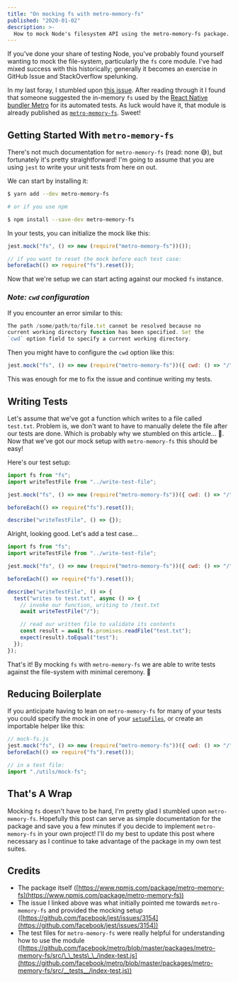 ```yaml
---
title: "On mocking fs with metro-memory-fs"
published: "2020-01-02"
description: >-
  How to mock Node's filesystem API using the metro-memory-fs package.
---
```


If you've done your share of testing Node, you've probably found yourself wanting to mock the file-system, particularly the `fs` core module. I've had mixed success with this historically; generally it becomes an exercise in GitHub Issue and StackOverflow spelunking.

In my last foray, I stumbled upon [this issue](https://github.com/facebook/jest/issues/3154). After reading through it I found that someone suggested the in-memory `fs` used by the [React Native bundler Metro](https://facebook.github.io/metro/) for its automated tests. As luck would have it, that module is already published as [`metro-memory-fs`](https://www.npmjs.com/package/metro-memory-fs). Sweet!

## Getting Started With `metro-memory-fs`

There's not much documentation for `metro-memory-fs` (read: none 😅), but fortunately it's pretty straightforward! I'm going to assume that you are using `jest` to write your unit tests from here on out.

We can start by installing it:

```bash
$ yarn add --dev metro-memory-fs

# or if you use npm

$ npm install --save-dev metro-memory-fs
```

In your tests, you can initialize the mock like this:

```js
jest.mock("fs", () => new (require("metro-memory-fs"))());

// if you want to reset the mock before each test case:
beforeEach(() => require("fs").reset());
```

Now that we're setup we can start acting against our mocked `fs` instance.

### _Note: `cwd` configuration_

If you encounter an error similar to this:

```js
The path /some/path/to/file.txt cannot be resolved because no
current working directory function has been specified. Set the
`cwd` option field to specify a current working directory.
```

Then you might have to configure the `cwd` option like this:

```js
jest.mock("fs", () => new (require("metro-memory-fs"))({ cwd: () => "/" }));
```

This was enough for me to fix the issue and continue writing my tests.

## Writing Tests

Let's assume that we've got a function which writes to a file called `test.txt`. Problem is, we don't want to have to manually delete the file after our tests are done. Which is probably why we stumbled on this article... 🤔. Now that we've got our mock setup with `metro-memory-fs` this should be easy!

Here's our test setup:

```js
import fs from "fs";
import writeTestFile from "../write-test-file";

jest.mock("fs", () => new (require("metro-memory-fs"))({ cwd: () => "/" }));

beforeEach(() => require("fs").reset());

describe("writeTestFile", () => {});
```

Alright, looking good. Let's add a test case...

```js
import fs from "fs";
import writeTestFile from "../write-test-file";

jest.mock("fs", () => new (require("metro-memory-fs"))({ cwd: () => "/" }));

beforeEach(() => require("fs").reset());

describe("writeTestFile", () => {
  test("writes to test.txt", async () => {
    // invoke our function, writing to /test.txt
    await writeTestFile("/");

    // read our written file to validate its contents
    const result = await fs.promises.readFile("test.txt");
    expect(result).toEqual("test");
  });
});
```

That's it! By mocking `fs` with `metro-memory-fs` we are able to write tests against the file-system with minimal ceremony. 🎉

## Reducing Boilerplate

If you anticipate having to lean on `metro-memory-fs` for many of your tests you could specify the mock in one of your [`setupFiles`](https://jestjs.io/docs/en/configuration#setupfiles-array), or create an importable helper like this:

```js
// mock-fs.js
jest.mock("fs", () => new (require("metro-memory-fs"))({ cwd: () => "/" }));
beforeEach(() => require("fs").reset());

// in a test file:
import "./utils/mock-fs";
```

## That's A Wrap

Mocking `fs` doesn't have to be hard, I'm pretty glad I stumbled upon `metro-memory-fs`. Hopefully this post can serve as simple documentation for the package and save you a few minutes if you decide to implement `metro-memory-fs` in your own project! I'll do my best to update this post where necessary as I continue to take advantage of the package in my own test suites.

## Credits

- The package itself ([https://www.npmjs.com/package/metro-memory-fs](https://www.npmjs.com/package/metro-memory-fs))
- The issue I linked above was what initially pointed me towards `metro-memory-fs` and provided the mocking setup ([https://github.com/facebook/jest/issues/3154](https://github.com/facebook/jest/issues/3154))
- The test files for `metro-memory-fs` were really helpful for understanding how to use the module ([https://github.com/facebook/metro/blob/master/packages/metro-memory-fs/src/\_\_tests\_\_/index-test.js](https://github.com/facebook/metro/blob/master/packages/metro-memory-fs/src/__tests__/index-test.js))
